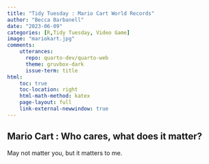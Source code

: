 ---
title: "Tidy Tuesday : Mario Cart World Records"
author: "Becca Barbanell"
date: "2023-06-09"
categories: [R,Tidy Tuesday, Video Game]
image: "mariokart.jpg"
comments: 
    utterances: 
      repo: quarto-dev/quarto-web
      theme: gruvbox-dark
      issue-term: title
html:    
    toc: true
    toc-location: right
    html-math-method: katex
    page-layout: full
    link-external-newwindow: true
---

## Mario Cart : Who cares, what does it matter?

May not matter you, but it matters to me. 
